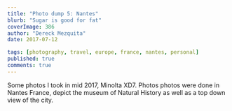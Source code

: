 ```yaml
---
title: "Photo dump 5: Nantes"
blurb: "Sugar is good for fat"
coverImage: 386
author: "Dereck Mezquita"
date: 2017-07-12

tags: [photography, travel, europe, france, nantes, personal]
published: true
comments: true
---
```


Some photos I took in mid 2017, Minolta XD7. Photos photos were done in Nantes France, depict the museum of Natural History as well as a top down view of the city.

<br/>


<Figure src="/blog/20170712_photo-dump-7-nantes/20170712_photoRoll7_1.jpg" />

<Figure src="/blog/20170712_photo-dump-7-nantes/20170712_photoRoll7_2.jpg" />

<Figure src="/blog/20170712_photo-dump-7-nantes/20170712_photoRoll7_3.jpg" />

<Figure src="/blog/20170712_photo-dump-7-nantes/20170712_photoRoll7_4.jpg" />

<Figure src="/blog/20170712_photo-dump-7-nantes/20170712_photoRoll7_5.jpg" />

<Figure src="/blog/20170712_photo-dump-7-nantes/20170712_photoRoll7_6.jpg" />

<Figure src="/blog/20170712_photo-dump-7-nantes/20170712_photoRoll7_7.jpg" />

<Figure src="/blog/20170712_photo-dump-7-nantes/20170712_photoRoll7_8.jpg" />

<Figure src="/blog/20170712_photo-dump-7-nantes/20170712_photoRoll7_9.jpg" />

<Figure src="/blog/20170712_photo-dump-7-nantes/20170712_photoRoll7_10.jpg" />

<Figure src="/blog/20170712_photo-dump-7-nantes/20170712_photoRoll7_11.jpg" />


<Figure src="/blog/20170712_photo-dump-7-nantes/20170712_photoRoll8_1.jpg" />

<Figure src="/blog/20170712_photo-dump-7-nantes/20170712_photoRoll8_2.jpg" />

<Figure src="/blog/20170712_photo-dump-7-nantes/20170712_photoRoll8_3.jpg" />


<Figure src="/blog/20170712_photo-dump-7-nantes/20170918_photoRoll10_1.jpg" />

<Figure src="/blog/20170712_photo-dump-7-nantes/20170918_photoRoll10_2.jpg" />

<Figure src="/blog/20170712_photo-dump-7-nantes/20170918_photoRoll10_3.jpg" />

<Figure src="/blog/20170712_photo-dump-7-nantes/20170918_photoRoll10_4.jpg" />

<Figure src="/blog/20170712_photo-dump-7-nantes/20170918_photoRoll10_5.jpg" />